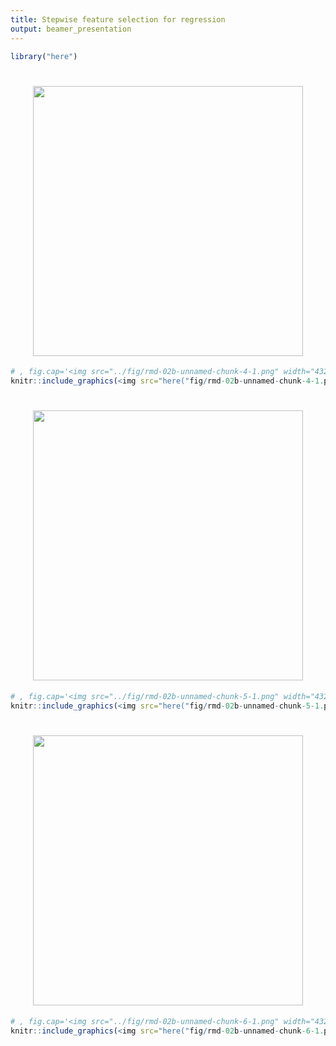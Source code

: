 ```yaml
---
title: Stepwise feature selection for regression
output: beamer_presentation
---
```

```r
library("here")
```
# <img src="../fig/rmd-02b-unnamed-chunk-4-1.png" width="432" style="display: block; margin: auto;" />
```r
# , fig.cap='<img src="../fig/rmd-02b-unnamed-chunk-4-1.png" width="432" style="display: block; margin: auto;" />
knitr::include_graphics(<img src="here("fig/rmd-02b-unnamed-chunk-4-1.png" width="432" style="display: block; margin: auto;" />"))
```

\newpage
# <img src="../fig/rmd-02b-unnamed-chunk-5-1.png" width="432" style="display: block; margin: auto;" />
```r
# , fig.cap='<img src="../fig/rmd-02b-unnamed-chunk-5-1.png" width="432" style="display: block; margin: auto;" />
knitr::include_graphics(<img src="here("fig/rmd-02b-unnamed-chunk-5-1.png" width="432" style="display: block; margin: auto;" />"))
```

\newpage
# <img src="../fig/rmd-02b-unnamed-chunk-6-1.png" width="432" style="display: block; margin: auto;" />
```r
# , fig.cap='<img src="../fig/rmd-02b-unnamed-chunk-6-1.png" width="432" style="display: block; margin: auto;" />
knitr::include_graphics(<img src="here("fig/rmd-02b-unnamed-chunk-6-1.png" width="432" style="display: block; margin: auto;" />"))
```

\newpage
